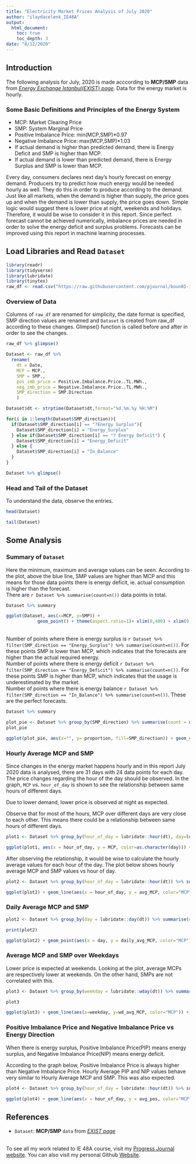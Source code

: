 ```yaml
---
title: "Electricity Market Prices Analysis of July 2020"
author: "ilaydacelenk_IE48A"
output: 
  html_document:
    toc: true
    toc_depth: 3
date: "8/12/2020"
---
```


## Introduction
The following analysis for July, 2020 is made acccording to **MCP/SMP** data from  [*Energy Exchange Istanbul(EXIST) page*](https://rapor.epias.com.tr/rapor/xhtml/ptfSmfListeleme.xhtml). Data for the energy market is hourly. 

### Some Basic Definitions and Principles of the Energy System
- MCP: Market Clearing Price
- SMP: System Marginal Price
- Positive Imbalance Price: min(MCP,SMP)*0.97
- Negative Imbalance Price: max(MCP,SMP)*1.03
- If actual demand is higher than predicted demand, there is Energy Deficit and SMP is higher than MCP.
- If actual demand is lower than predicted demand, there is Energy Surplus and SMP is lower than MCP.

Every day, consumers declares next day's hourly forecast on energy demand. Producers try to predict how much energy would be needed hourly as well. They do this in order to produce according to the demand. Just like all markets, when the demand is higher than supply, the price goes up and when the demand is lower than supply, the price goes down. Simple logic would suggest there is lower price at night, weekends and holidays. Therefore, it would be wise to consider it in this report. Since perfect forecast cannot be achieved numerically, imbalance prices are needed in order to solve the energy deficit and surplus problems. Forecasts can be improved using this report in machine learning processes. 


## Load Libraries and Read `Dataset`
```r

library(readr)
library(tidyverse)
library(lubridate)
library(tinytex)
raw_df <- read.csv("https://raw.githubusercontent.com/pjournal/boun01-ilaydacelenk/gh-pages/energy_data_en.csv", header = TRUE, check.names=TRUE)
```

### Overview of Data
Columns of `raw_df` are renamed for simplicity, the date format is specified, SMP direction values are renamed and `Dataset` is created from raw_df according to these changes. Glimpse() function is called before and after in order to see the changes.

```r
raw_df %>% glimpse()

Dataset <- raw_df %>% 
  rename(
    dt = Date,
    MCP = MCP.,
    SMP = SMP.,
    pos_imb_price = Positive.Imbalance.Price..TL.MWh.,
    neg_imb_price = Negative.Imbalance.Price..TL.MWh.,
    SMP_direction = SMP.Direction
    )

Dataset$dt <- strptime(Dataset$dt,format="%d.%m.%y %H:%M")

for(i in 1:length(Dataset$SMP_direction)){
  if(Dataset$SMP_direction[i] == "?Energy Surplus"){
    Dataset$SMP_direction[i] = "Energy_Surplus"
  } else if(Dataset$SMP_direction[i] == "? Energy Deficit") {
    Dataset$SMP_direction[i] = "Energy_Deficit"
  } else {
    Dataset$SMP_direction[i] = "In_Balance"
  }
}

Dataset %>% glimpse()
```


### Head and Tail of the Dataset
To understand the data, observe the entries.

```r
head(Dataset)

tail(Dataset)
```

## Some Analysis

### Summary of `Dataset`
Here the minimum, maximum and average values can be seen. 
According to the plot, above the blue line, SMP values are higher than MCP and this means for those data points there is energy deficit, ie. actual consumption is higher than the forecast.
<br>There are `r Dataset %>% summarise(count=n())` data points in total. 

```r
Dataset %>% summary

ggplot(Dataset, aes(x=MCP, y=SMP)) +
            geom_point() + theme(aspect.ratio=1)+ xlim(0,400) + xlim(0,400) + ggtitle("MCP vs SMP Prices of July 2020") + labs(x = "MCP", y = "SMP") + geom_abline(slope=1, intercept=0, color="blue")

```

<br>Number of points where there is energy surplus is `r Dataset %>% filter(SMP_direction == "Energy_Surplus") %>% summarise(count=n())`. For these points SMP is lower than MCP, which indicates that the forecasts are higher than the actual required energy.
<br>Number of points where there is energy deficit `r Dataset %>% filter(SMP_direction == "Energy_Deficit") %>% summarise(count=n())`. For these points SMP is higher than MCP, which indicates that the usage is underestimated by the market.
<br>Number of points where there is energy balance `r Dataset %>% filter(SMP_direction == "In_Balance") %>% summarise(count=n())`. These are the perfect forecasts.  

```r
Dataset %>% summary

plot_pie <- Dataset %>% group_by(SMP_direction) %>% summarise(count = n()) %>% mutate(proportion=count/sum(count)) %>% ungroup() %>% arrange(desc(count)) %>% mutate(SMP_direction=factor(SMP_direction, levels = as.character(SMP_direction))) 
plot_pie

ggplot(plot_pie, aes(x="", y= proportion, fill=SMP_direction)) + geom_col() + geom_text(aes(label = scales::percent(round(proportion,2))), position = position_stack(vjust = 0.5))+ coord_polar(theta = "y") + theme_void() + ggtitle("Energy Direction") + theme(plot.title = element_text(hjust = 0.5))

```


### Hourly Average MCP and SMP

Since changes in the energy market happens hourly and in this report July 2020 data is analysed, there are 31 days with 24 data points for each day. The price changes regarding the hour of the day should be observed. In the graph, `MCP` vs. `hour_of_day` is shown to see the relationship between same hours of different days. 

Due to lower demand, lower price is observed at night as expected.

Observe that for most of the hours, MCP over different days are very close to each other. This means there could be a relationship between same hours of different days. 

```r

plot1 <- Dataset %>% group_by(hour_of_day = lubridate::hour(dt), day=lubridate::date(dt))

ggplot(plot1, aes(x = hour_of_day, y = MCP, color=as.character(day))) + geom_point() + ggtitle("MCP vs Hour of Day for July 2020") + labs(x="Hour of Day", y="MCP") + theme(plot.title = element_text(hjust = 0.5))

```

After observing the relationship, it would be wise to calculate the hourly average values for each hour of the day. The plot below shows hourly average MCP and SMP values vs hour of day.

```r

plot2 <- Dataset %>% group_by(hour_of_day = lubridate::hour(dt)) %>% summarise(avg_MCP = mean(MCP), avg_SMP = mean(SMP))

ggplot(plot2) + geom_line(aes(x = hour_of_day, y = avg_MCP, color="MCP")) + geom_line(aes(x = hour_of_day, y = avg_SMP, color="SMP")) + ggtitle("Hourly Average MCP and SMP vs Hour of Day for July 2020") + labs(x="Hour of Day", y="Average MCP and SMP") + theme(plot.title = element_text(hjust = 0.5))

```

### Daily Average MCP and SMP
```r
plot2 <- Dataset %>% group_by(day = lubridate::day(dt)) %>% summarise(daily_avg_MCP= mean(MCP), daily_avg_SMP= mean(SMP))

print(plot2)

ggplot(plot2) + geom_point(aes(x = day, y = daily_avg_MCP, color="MCP")) + geom_point(aes(x = day, y = daily_avg_SMP, color="SMP")) + ggtitle("Daily Average MCP and SMP vs Hour of Day for July 2020") + theme(plot.title = element_text(hjust = 0.5)) + xlab("Day") + ylab("Daily Average Prices")
```

### Average MCP and SMP over Weekdays
Lower price is expected at weekends. Looking at the plot, average MCPs are respectively lower at weekends. On the other hand, SMPs are not correlated with this.

```r
plot3 <- Dataset %>% group_by(weekday = lubridate::wday(dt)) %>% summarise(wd_avg_MCP= mean(MCP), wd_std_MCP=sd(MCP), wd_avg_SMP= mean(SMP), wd_std_SMP=sd(SMP))

plot3

ggplot(plot3) + geom_line(aes(x=weekday, y=wd_avg_MCP, color="MCP")) + geom_line(aes(x=weekday, y=wd_avg_SMP, color="SMP")) + ggtitle("Average MCP and SMP vs Weekdays") + theme(plot.title = element_text(hjust = 0.5)) + xlab("Weekdays") + ylab("Average MCP and SMP")


```

### Positive Imbalance Price and Negative Imbalance Price vs Energy Direction

When there is energy surplus, Positive Imbalance Price(PIP) means energy surplus, and Negative Imbalance Price(NIP) means energy deficit. 

According to the graph below, Positive Imbalance Price is always higher than Negative Imbalance Price. Hourly Average PIP and NIP values behave very similar to Hourly Average MCP and SMP. This was also expected.

```r

plot4 <- Dataset %>% group_by(hour_of_day = lubridate::hour(dt)) %>% summarise(avg_pos = mean(pos_imb_price), avg_neg = mean(neg_imb_price))

ggplot(plot4) + geom_line(aes(x = hour_of_day, y = avg_pos, color="MCP")) + geom_line(aes(x = hour_of_day, y = avg_neg, color="SMP")) + ggtitle("Hourly Average PIP and NIP vs Hour of Day for July 2020") + labs(x="Hour of Day", y="Average PIP and NIP") + theme(plot.title = element_text(hjust = 0.5))

```



## References
- `Dataset`: **MCP/SMP** `data` from  [*EXIST page*](https://rapor.epias.com.tr/rapor/xhtml/ptfSmfListeleme.xhtml)



<br>To see all my work related to IE 48A course, visit my [Progress Journal website](https://pjournal.github.io/boun01-ilaydacelenk/). You can also visit my personal Github [Website](https://ilaydacelenk.github.io/).





